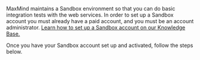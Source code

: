 MaxMind maintains a Sandbox environment so that you can do basic integration
tests with the web services. In order to set up a Sandbox account you must
already have a paid account, and you must be an account administrator.
[Learn how to set up a Sandbox account on our Knowledge Base.](https://support.maxmind.com/hc/en-us/articles/8604168846363)

Once you have your Sandbox account set up and activated, follow the steps below.
